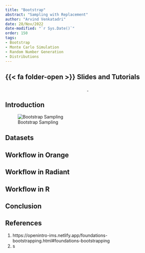 ```yaml
---
title: "Bootstrap"
abstract: "Sampling with Replacement"
author: "Arvind Venkatadri"
date: 28/Nov/2022
date-modified: "`r Sys.Date()`"
order: 150
tags:
- Bootstrap
- Monte Carlo Simulation
- Random Number Generation
- Distributions
---
```


## {{< fa folder-open >}} Slides and Tutorials

<center><a href="./files/bootstrap.qmd">
<i class="fa-solid fa-file-powerpoint fa-2x"></i></a>      <a href="./files/bootstrap.ows"><iconify-icon icon="icon-park-solid:orange"></iconify-icon></a>      <a href="./files/bootstrap.rda">
<i class="fa-solid fa-person-rays"></i></a>      <a href="./data/data.zip"><i class="fa-solid fa-database"></i></a></center>

## Introduction

![Bootstrap
Sampling](https://openintro-ims.netlify.app/images/boot1propboth.png){fig-align="center"}

## Datasets

## Workflow in Orange

## Workflow in Radiant

## Workflow in R

## Conclusion

## References

1.  https://openintro-ims.netlify.app/foundations-bootstrapping.html#foundations-bootstrapping
2.  s
